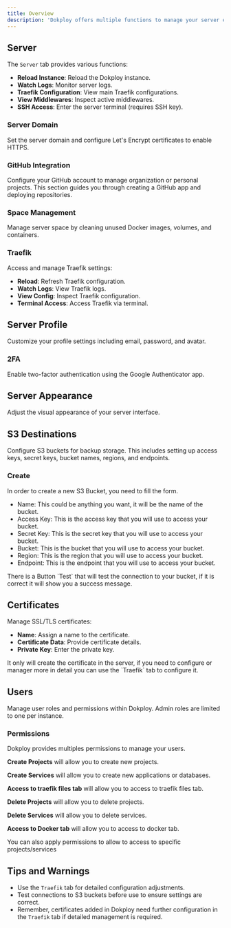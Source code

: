 ```yaml
---
title: Overview
description: 'Dokploy offers multiple functions to manage your server efficiently. These include managing server settings, profiles, appearance, S3 destinations, certificates, and users.'
---
```


## Server

The `Server` tab provides various functions:

- **Reload Instance**: Reload the Dokploy instance.
- **Watch Logs**: Monitor server logs.
- **Traefik Configuration**: View main Traefik configurations.
- **View Middlewares**: Inspect active middlewares.
- **SSH Access**: Enter the server terminal (requires SSH key).


### Server Domain

Set the server domain and configure Let's Encrypt certificates to enable HTTPS.

### GitHub Integration

Configure your GitHub account to manage organization or personal projects. This section guides you through creating a GitHub app and deploying repositories.

### Space Management

Manage server space by cleaning unused Docker images, volumes, and containers.

### Traefik

Access and manage Traefik settings:

- **Reload**: Refresh Traefik configuration.
- **Watch Logs**: View Traefik logs.
- **View Config**: Inspect Traefik configuration.
- **Terminal Access**: Access Traefik via terminal.


## Server Profile

Customize your profile settings including email, password, and avatar.

### 2FA

Enable two-factor authentication using the Google Authenticator app.

## Server Appearance

Adjust the visual appearance of your server interface.

## S3 Destinations

Configure S3 buckets for backup storage. This includes setting up access keys, secret keys, bucket names, regions, and endpoints.

### Create

In order to create a new S3 Bucket, you need to fill the form.

- Name: This could be anything you want, it will be the name of the bucket.
- Access Key: This is the access key that you will use to access your bucket.
- Secret Key: This is the secret key that you will use to access your bucket.
- Bucket: This is the bucket that you will use to access your bucket.
- Region: This is the region that you will use to access your bucket.
- Endpoint: This is the endpoint that you will use to access your bucket.   


<Tip>
 There is a Button `Test` that will test the connection to your bucket, if it is correct it will show you a success message.
</Tip>

## Certificates

Manage SSL/TLS certificates:

- **Name**: Assign a name to the certificate.
- **Certificate Data**: Provide certificate details.
- **Private Key**: Enter the private key.

<Warning>
It only will create the certificate in the server, if you need to configure or manager more in detail you can use the `Traefik` tab to configure it.
</Warning>

## Users

Manage user roles and permissions within Dokploy. Admin roles are limited to one per instance.


### Permissions

Dokploy provides multiples permissions to manage your users.

**Create Projects** will allow you to create new projects.

**Create Services** will allow you to create new applications or databases.

**Access to traefik files tab**  will allow you to access to traefik files tab.

**Delete Projects** will allow you to delete projects.

**Delete Services**  will allow you to delete services.

**Access to Docker tab**  will allow you to access to docker tab.

You can also apply permissions to allow to access to specific projects/services


## Tips and Warnings

- Use the `Traefik` tab for detailed configuration adjustments.
- Test connections to S3 buckets before use to ensure settings are correct.
- Remember, certificates added in Dokploy need further configuration in the `Traefik` tab if detailed management is required.